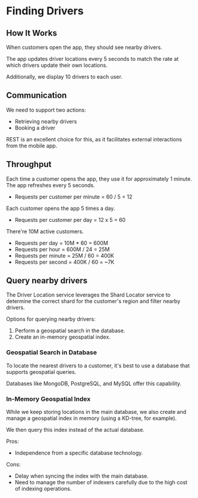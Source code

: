 # Finding Drivers

## How It Works

When customers open the app, they should see nearby drivers.

The app updates driver locations every 5 seconds to match the rate at which drivers update their own locations.

Additionally, we display 10 drivers to each user.


## Communication

We need to support two actions:
- Retrieving nearby drivers
- Booking a driver

REST is an excellent choice for this, as it facilitates external interactions from the mobile app.


## Throughput

Each time a customer opens the app, they use it for approximately 1 minute. The app refreshes every 5 seconds.
- Requests per customer per minute = 60 / 5 = 12

Each customer opens the app 5 times a day.
- Requests per customer per day = 12 x 5 = 60

There're 10M active customers.
- Requests per day = 10M * 60 = 600M
- Requests per hour = 600M / 24 = 25M
- Requests per minute = 25M / 60 = 400K
- Requests per second = 400K / 60 = ~7K


## Query nearby drivers

The Driver Location service leverages the Shard Locator service to determine the correct shard for the customer's region and filter nearby drivers.

Options for querying nearby drivers:
1. Perform a geospatial search in the database.
2. Create an in-memory geospatial index.


### Geospatial Search in Database

To locate the nearest drivers to a customer, it's best to use a database that supports geospatial queries.

Databases like MongoDB, PostgreSQL, and MySQL offer this capability.


### In-Memory Geospatial Index

While we keep storing locations in the main database, we also create and manage a geospatial index in memory (using a KD-tree, for example).

We then query this index instead of the actual database.

Pros:
- Independence from a specific database technology.

Cons:
- Delay when syncing the index with the main database.
- Need to manage the number of indexers carefully due to the high cost of indexing operations.